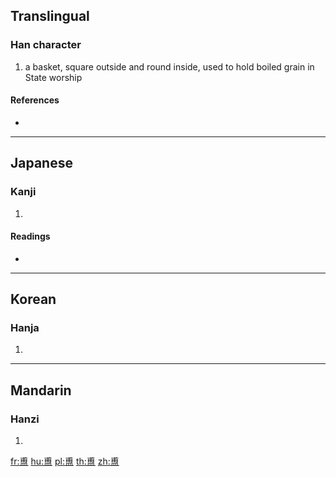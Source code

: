 {{character info/new}}
==Translingual==

===Han character===
{{Han char|rn=108|rad=皿|as=07|sn=12|four=|canj=IBBT}}

# a basket, square outside and round inside, used to hold boiled grain in State worship

====References====
* {{Han ref|kx=0794.170|dkj=23002|hdz=42564.040|uh=76D9|ud=30425}}

----

==Japanese==

===Kanji===
{{ja-kanji|grade=|rs=皿07}}

# {{defn|lang=ja|sort=皿07}}

====Readings====
* {{ja-readings|on=[[ふ]] (fu), [[ふ]] (fu)|kun=|nanori=}}

----

==Korean==

===Hanja===
{{ko-hanja|hangeul=보|eumhun=|rv=bo|mr=po|y=po}}

# {{defn|lang=ko|sort=皿07}}

----

==Mandarin==

===Hanzi===
{{cmn-hanzi|pin=[[fǔ]] ([[fu3]])|wg=fu<sup>3</sup>}}

# {{defn|lang=cmn|sort=皿07}}

[[fr:盙]]
[[hu:盙]]
[[pl:盙]]
[[th:盙]]
[[zh:盙]]
